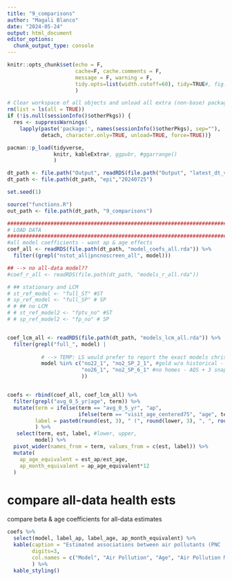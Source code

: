 ```yaml
---
title: "9_comparisons"
author: "Magali Blanco"
date: "2024-05-24"
output: html_document
editor_options: 
  chunk_output_type: console
---
```


```r
knitr::opts_chunk$set(echo = F, 
                      cache=F, cache.comments = F, 
                      message = F, warning = F, 
                      tidy.opts=list(width.cutoff=60), tidy=TRUE#, fig.height = 10, fig.width = 10
                      )  

# Clear workspace of all objects and unload all extra (non-base) packages
rm(list = ls(all = TRUE))
if (!is.null(sessionInfo()$otherPkgs)) {
  res <- suppressWarnings(
    lapply(paste('package:', names(sessionInfo()$otherPkgs), sep=""),
           detach, character.only=TRUE, unload=TRUE, force=TRUE))}

pacman::p_load(tidyverse, 
               knitr, kableExtra#, ggpubr, #ggarrange()
               )    

dt_path <- file.path("Output", readRDS(file.path("Output", "latest_dt_version.rda")))
dt_path <- file.path(dt_path, "epi","20240725")

set.seed(1)

source("functions.R")
out_path <- file.path(dt_path, "9_comparisons")

##################################################################################################
# LOAD DATA
##################################################################################################
#all model coefficients - want ap & age effects
coef_all <- readRDS(file.path(dt_path, "model_coefs_all.rda")) %>%
  filter((grepl("nstot_all|pncnoscreen_all", model)))

## --> no all-data model??
#coef_r_all <- readRDS(file.path(dt_path, "models_r_all.rda")) 

# ## stationary and LCM
# st_ref_model <- "full_ST" #ST 
# sp_ref_model <- "full_SP" # SP 
# # ## no LCM
# # st_ref_model2 <- "fptv_no" #ST 
# # sp_ref_model2 <- "fp_no" # SP 


coef_lcm_all <- readRDS(file.path(dt_path, "models_lcm_all.rda")) %>%
  filter(grepl("full_", model) |
           
           # --> TEMP: LS would prefer to report the exact models chris used. these are Slightly different and will be updated 
           model %in% c("no22_1", "no2_SP_2_1", #gold w/o historical - all monitors, ST & SP models
                        "no26_1", "no2_SP_6_1" #no homes - AQS + 3 snapshot
                        ))


coefs <- rbind(coef_all, coef_lcm_all) %>%
  filter(grepl("avg_0_5_yr|age", term)) %>%
  mutate(term = ifelse(term == "avg_0_5_yr", "ap",
                       ifelse(term == "visit_age_centered75", "age", term)),
         label = paste0(round(est, 3), " (", round(lower, 3), ", ", round(upper, 3), ")")
         ) %>%
   select(term, est, label, #lower, upper,
         model) %>% 
  pivot_wider(names_from = term, values_from = c(est, label)) %>%
  mutate(
    ap_age_equivalent = est_ap/est_age,
    ap_month_equivalent = ap_age_equivalent*12
  )


```

# compare all-data health ests
compare beta & age coefficients for all-data estimates
```r
coefs %>%
  select(model, label_ap, label_age, ap_month_equivalent) %>%
  kable(caption = "Estimated associations between air pollutants (PNC [1,900 pt/cm3], PM2.5 [1 ug/m3]) and one year of aging with baseline CASI-IRT score, as determined by reference models (PNC all-data stationary mobile monitoring model, PM2.5 models with LCMs). Air pollution associations are scaled relative to the age association to contextualize their effects.",
        digits=3, 
        col.names = c("Model", "Air Pollution", "Age", "Air Pollution Month Equivalent")
        ) %>%
  kable_styling()

```

